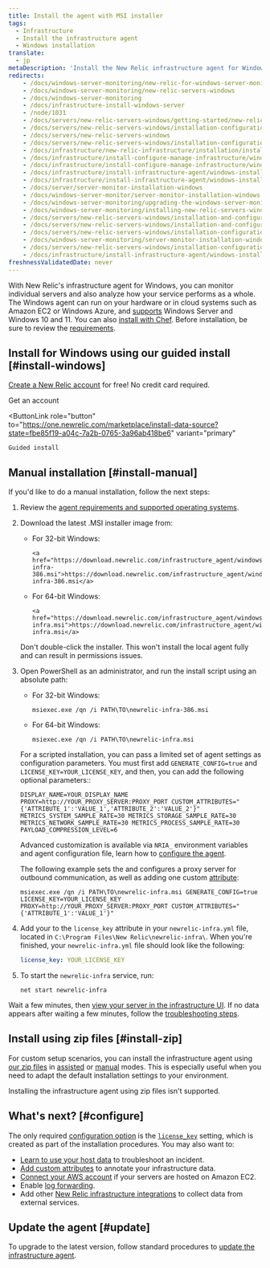 ```yaml
---
title: Install the agent with MSI installer
tags:
  - Infrastructure
  - Install the infrastructure agent
  - Windows installation
translate:
  - jp
metaDescription: 'Install the New Relic infrastructure agent for Windows with a simple headless MSI, and do basic configuration.'
redirects:
    - /docs/windows-server-monitoring/new-relic-for-windows-server-monitoring
    - /docs/windows-server-monitoring/new-relic-servers-windows
    - /docs/windows-server-monitoring
    - /docs/infrastructure-install-windows-server
    - /node/1031
    - /docs/servers/new-relic-servers-windows/getting-started/new-relic-servers-windows
    - /docs/servers/new-relic-servers-windows/installation-configuration/install-servers-windows
    - /docs/servers/new-relic-servers-windows
    - /docs/servers/new-relic-servers-windows/installation-configuration
    - /docs/infrastructure/new-relic-infrastructure/installation/install-infrastructure-windows-server
    - /docs/infrastructure/install-configure-manage-infrastructure/windows-installation/install-infrastructure-windows-server-using-package-manager
    - /docs/infrastructure/install-configure-manage-infrastructure/windows-installation/install-infrastructure-windows-server-using-msi-installer
    - /docs/infrastructure/install-infrastructure-agent/windows-installation/install-infrastructure-agent-windows-server-using-msi-installer
    - /docs/infrastructure/install-infrastructure-agent/windows-installation/install-infrastructure-agent-windows
    - /docs/server/server-monitor-installation-windows
    - /docs/windows-server-monitor/server-monitor-installation-windows
    - /docs/windows-server-monitoring/upgrading-the-windows-server-monitor
    - /docs/windows-server-monitoring/installing-new-relic-servers-windows
    - /docs/servers/new-relic-servers-windows/installation-and-configuration/installing-new-relic-servers
    - /docs/servers/new-relic-servers-windows/installation-and-configuration/installing-new-relic-servers-windows
    - /docs/servers/new-relic-servers-windows/installation-configuration/installing-new-relic-servers-windows
    - /docs/windows-server-monitoring/server-monitor-installation-windows
    - /docs/servers/new-relic-servers-windows/installation-configuration/installing-servers-windows
    - /docs/infrastructure/install-infrastructure-agent/windows-installation/install-infrastructure-monitoring-agent-windows
freshnessValidatedDate: never
---
```


With New Relic's infrastructure agent for Windows, you can monitor individual servers and also analyze how your service performs as a whole. The Windows agent can run on your hardware or in cloud systems such as Amazon EC2 or Windows Azure, and [supports](/docs/infrastructure/install-infrastructure-agent/get-started/requirements-infrastructure-agent) Windows Server and Windows 10 and 11. You can also [install with Chef](/docs/infrastructure/new-relic-infrastructure/config-management-tools/configure-new-relic-infrastructure-using-chef). Before installation, be sure to review the [requirements](/docs/infrastructure/new-relic-infrastructure/getting-started/compatibility-requirements-new-relic-infrastructurets).

## Install for Windows using our guided install [#install-windows]

[Create a New Relic account](https://newrelic.com/signup) for free! No credit card required.

<ButtonGroup>
  <ButtonLink
    role="button"
    to="https://newrelic.com/signup"
    variant="primary"
  >
    Get an account
  </ButtonLink>

  <ButtonLink
    role="button"
    to="https://one.newrelic.com/marketplace/install-data-source?state=fbe85f19-a04c-7a2b-0765-3a96ab418be6"
    variant="primary"
  >
    Guided install
  </ButtonLink>
</ButtonGroup>

## Manual installation [#install-manual]

If you'd like to do a manual installation, follow the next steps:

1. Review the [agent requirements and supported operating systems](/docs/infrastructure/new-relic-infrastructure/getting-started/compatibility-requirements-new-relic-infrastructure).

2. Download the latest .MSI installer image from:

   * For 32-bit Windows:
     ```
     <a href="https://download.newrelic.com/infrastructure_agent/windows/386/newrelic-infra-386.msi">https://download.newrelic.com/infrastructure_agent/windows/386/newrelic-infra-386.msi</a>​
     ```

   * For 64-bit Windows:
     ```
     <a href="https://download.newrelic.com/infrastructure_agent/windows/newrelic-infra.msi">https://download.newrelic.com/infrastructure_agent/windows/newrelic-infra.msi</a>
     ```

   <Callout variant="important">
     Don't double-click the installer. This won't install the local agent fully and can result in permissions issues.
   </Callout>

3. Open PowerShell as an administrator, and run the install script using an absolute path:

   * For 32-bit Windows:
     ```shell
     msiexec.exe /qn /i PATH\TO\newrelic-infra-386.msi
     ```

   * For 64-bit Windows:
     ```shell
     msiexec.exe /qn /i PATH\TO\newrelic-infra.msi
     ```

   For a scripted installation, you can pass a limited set of agent settings as configuration parameters. You must first add
   `GENERATE_CONFIG=true` and `LICENSE_KEY=YOUR_LICENSE_KEY`, and then, you can add the following optional parameters::

   ```shell
   DISPLAY_NAME=YOUR_DISPLAY_NAME PROXY=http://YOUR_PROXY_SERVER:PROXY_PORT CUSTOM_ATTRIBUTES="{'ATTRIBUTE_1':'VALUE_1','ATTRIBUTE_2':'VALUE_2'}" METRICS_SYSTEM_SAMPLE_RATE=30 METRICS_STORAGE_SAMPLE_RATE=30 METRICS_NETWORK_SAMPLE_RATE=30 METRICS_PROCESS_SAMPLE_RATE=30 PAYLOAD_COMPRESSION_LEVEL=6
   ```

   Advanced customization is available via `NRIA_` environment variables and agent configuration file, learn how to [configure the agent](/docs/infrastructure/install-infrastructure-agent/configuration/configure-infrastructure-agent/).

   The following example sets the <InlinePopover type="licenseKey"/> and configures a proxy server for outbound communication, as well as adding one custom [attribute](/docs/using-new-relic/welcome-new-relic/get-started/glossary#attribute):

   ```shell
   msiexec.exe /qn /i PATH\TO\newrelic-infra.msi GENERATE_CONFIG=true LICENSE_KEY=YOUR_LICENSE_KEY PROXY=http://YOUR_PROXY_SERVER:PROXY_PORT CUSTOM_ATTRIBUTES="{'ATTRIBUTE_1':'VALUE_1'}"
   ```

4. Add your <InlinePopover type="licenseKey"/> to the `license_key` attribute in your `newrelic-infra.yml` file, located in `C:\Program Files\New Relic\newrelic-infra\`. When you're finished, your `newrelic-infra.yml` file should look like the following:
   ```yml
   license_key: YOUR_LICENSE_KEY
   ```

5. To start the `newrelic-infra` service, run:
   ```shell
   net start newrelic-infra
   ```

Wait a few minutes, then [view your server in the infrastructure UI](/docs/infrastructure/infrastructure-ui-pages/infra-ui-overview). If no data appears after waiting a few minutes, follow the [troubleshooting steps](/docs/infrastructure/new-relic-infrastructure/troubleshooting/no-data-appears-infrastructure).

## Install using zip files [#install-zip]

For custom setup scenarios, you can install the infrastructure agent using [our zip files](https://download.newrelic.com/infrastructure_agent/binaries/windows/) in [assisted](/docs/infrastructure/install-configure-infrastructure/windows-installation/assisted-install-infrastructure-windows) or [manual](/docs/infrastructure/install-configure-infrastructure/windows-installation/manual-install-infrastructure-windows) modes. This is especially useful when you need to adapt the default installation settings to your environment.

<Callout variant="caution">
  Installing the infrastructure agent using zip files isn't supported.
</Callout>

<InstallFeedback/>

## What's next? [#configure]

The only required [configuration option](/docs/infrastructure/install-configure-infrastructure/configuration/configure-infrastructure-agent) is the [`license_key`](/docs/infrastructure-configure-your-agent#conf-license_key) setting, which is created as part of the installation procedures. You may also want to:

* [Learn to use your host data](/docs/tutorial-troubleshoot-infra-hosts/diagnose-app-infra-data) to troubleshoot an incident.
* [Add custom attributes](/docs/infrastructure-configure-your-agent#conf-custom_attributes) to annotate your infrastructure data.
* [Connect your AWS account](/docs/infrastructure-amazon-aws-ec2-integration#connect) if your servers are hosted on Amazon EC2.
* Enable [log forwarding](/docs/logs/enable-new-relic-logs/1-enable-logs/forward-your-logs-using-new-relic-infrastructure-agent).
* Add other [New Relic infrastructure integrations](/docs/infrastructure/introduction-infra-monitoring) to collect data from external services.

## Update the agent [#update]

To upgrade to the latest version, follow standard procedures to [update the infrastructure agent](/docs/infrastructure/new-relic-infrastructure/installation/update-infrastructure-agent).
